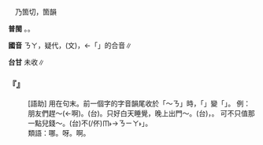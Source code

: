 
=={{ruby|哪|·ㄋㄚˇ}}==

　乃箇切，箇韻

'''普閩''' {{ruby|(文)|ㄌㆦ˫/ㄋㆦ˫}}。{{ruby|(白)|ㄌㄚ/ㄋㄚ}}。

'''國音''' <rt>ㄋㄚ</rt>{{ruby|。|ㄋㄚˇ}}，疑代{{ruby|。|ㄋㄜˊ}}，(文){{ruby|。|ㄋㄟˇ}}，←「{{ruby|哪|ㄋㄚˇ}}{{ruby|一|ㄧ}}」的合音∥

'''台甘''' 未收∥

    

==='''『{{ruby|哪|·ㄋㄚˇ}}』'''===
: [語助] 用在句末。前一個字的字音韻尾收於「～ㄋ」時，「{{ruby|啊|ㄚ}}」變「{{ruby|哪|·ㄋㄚˇ}}」。 例：朋友們趕～(←啊)。(台){{ruby|各|ㄍㆦㆶ}}{{ruby|位|ㄨㄧ˫}}{{ruby|朋|ㄅㄧㄥˊ}}{{ruby|友|ㄧㄨˋ}}{{ruby|大|ㄉㄞ˫}}{{ruby|家|ㄍㆤ}}{{ruby|較|ㄎㄚㆷ}}{{ruby|緊|ㄍㄧㄣˋ}}{{ruby|咧|ㄌㆤ˪}}。只好白天睡覺，晚上出門～。(台){{ruby|無|ㆠㄜˊ}}{{ruby|法|ㄏㄨㄚㆵ}}{{ruby|度|ㄉㆦ˫}}{{ruby|只|ㄐㄧˋ}}{{ruby|有|ㄨ˫}}{{ruby|日|ㆢㄧㆵ ͘/ㄌㄧㆵ ͘}}{{ruby|時|ㄒㄧˊ}}{{ruby|睏|ㄎㄨㄣ˪}}，{{ruby|暝|ㄇㆤˊ/ㄇㄧˊ}}{{ruby|時|ㄒㄧˊ}}{{ruby|即|ㄐㄧㄚㆷ}}{{ruby|出|ㄘㄨㆵ}}{{ruby|門|ㄇㆭˊ}}{{ruby|過|ㄍㄜㆷ ͘}}。 可不只值那一點兒錢～。(台)不(/伓)<rt>ㆬ˫</rt>{{ruby|但|ㄋㄚ˫}}{{ruby|值|ㄉㄚㆷ ͘}}{{ruby|得|ㄉㄧㆵ}}{{ruby|<mark>&#xf8fbe;</mark>|ㄏㄧㆵ}}{{ruby|屑|ㄙㄨㆵ}}{{ruby|仔|ㄚ}}{{ruby|錢|ㄐㆪˊ}}{{ruby|而|ㆢㄧˊ/ㄌㄧˊ}}{{ruby|已|ㄧˋ}}→{{ruby|「|ㄋㄧㄚ˫}}<rt>ㄋㄧㄚ˫</rt>」{{ruby|呢|ㄋㆤㆷ}}{{ruby|誒|ㆤ}}。
:類語：哪。呀。啊。
:
    
